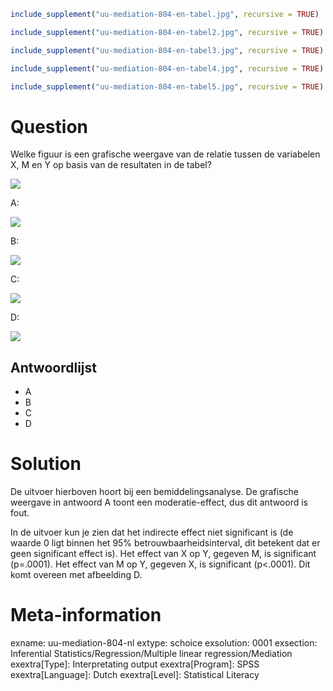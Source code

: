 ```r
include_supplement("uu-mediation-804-en-tabel.jpg", recursive = TRUE)
```

```r
include_supplement("uu-mediation-804-en-tabel2.jpg", recursive = TRUE)
```

```r
include_supplement("uu-mediation-804-en-tabel3.jpg", recursive = TRUE)
```

```r
include_supplement("uu-mediation-804-en-tabel4.jpg", recursive = TRUE)
```

```r
include_supplement("uu-mediation-804-en-tabel5.jpg", recursive = TRUE)
```

Question
========
  
Welke figuur is een grafische weergave van de relatie tussen de variabelen X, M en Y op basis van de resultaten in de tabel?

![](uu-mediation-804-en-tabel.jpg)

A:

![](uu-mediation-804-en-tabel2.jpg)

B:

![](uu-mediation-804-en-tabel3.jpg)

C:

![](uu-mediation-804-en-tabel4.jpg)

D:

![](uu-mediation-804-en-tabel5.jpg)
  
Antwoordlijst
----------
* A
* B
* C
* D

Solution
========
De uitvoer hierboven hoort bij een bemiddelingsanalyse. De grafische weergave in antwoord A toont een moderatie-effect, dus dit antwoord is fout.

In de uitvoer kun je zien dat het indirecte effect niet significant is (de waarde 0 ligt binnen het 95% betrouwbaarheidsinterval, dit betekent dat er geen significant effect is). Het effect van X op Y, gegeven M, is significant (p=.0001). Het effect van M op Y, gegeven X, is significant (p<.0001). Dit komt overeen met afbeelding D.

Meta-information
================
exname: uu-mediation-804-nl
extype: schoice
exsolution: 0001
exsection: Inferential Statistics/Regression/Multiple linear regression/Mediation
exextra[Type]: Interpretating output
exextra[Program]: SPSS
exextra[Language]: Dutch
exextra[Level]: Statistical Literacy

